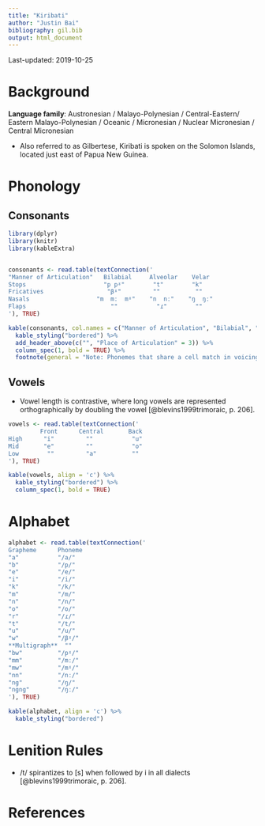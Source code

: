 ```yaml
---
title: "Kiribati"
author: "Justin Bai"
bibliography: gil.bib
output: html_document
---
```


Last-updated: 2019-10-25

# Background

**Language family**: Austronesian / Malayo-Polynesian / Central-Eastern/ Eastern Malayo-Polynesian / Oceanic / Micronesian / Nuclear Micronesian / Central Micronesian

* Also referred to as Gilbertese, Kiribati is spoken on the Solomon Islands, located just east of Papua New Guinea.

# Phonology

## Consonants

```r

library(dplyr)
library(knitr)
library(kableExtra)


consonants <- read.table(textConnection('
"Manner of Articulation"   Bilabial     Alveolar    Velar
Stops                      "p pˠ"        "t"        "k"       
Fricatives                  "βˠ"         ""          ""
Nasals                   "m  mː  mˠ"    "n  nː"    "ŋ  ŋː"
Flaps                        ""           "ɾ"        ""
'), TRUE)

kable(consonants, col.names = c("Manner of Articulation", "Bilabial", "Alveolar", "Velar"), align = 'c') %>%
  kable_styling("bordered") %>%
  add_header_above(c("", "Place of Articulation" = 3)) %>%
  column_spec(1, bold = TRUE) %>%
  footnote(general = "Note: Phonemes that share a cell match in voicing. Those transcribed with /ˠ/ are velarized and those transcribed with /ː/ are phonemically long.", general_title = "")
```

## Vowels

* Vowel length is contrastive, where long vowels are represented orthographically by doubling the vowel [@blevins1999trimoraic, p. 206].

```r

vowels <- read.table(textConnection('
         Front      Central       Back
High      "i"         ""           "u"
Mid       "e"         ""           "o"
Low        ""         "a"          ""
'), TRUE)

kable(vowels, align = 'c') %>%
  kable_styling("bordered") %>%
  column_spec(1, bold = TRUE)
```   

# Alphabet


```r

alphabet <- read.table(textConnection('
Grapheme      Phoneme
"a"           "/a/"   
"b"           "/p/"
"e"           "/e/"
"i"           "/i/"
"k"           "/k/"
"m"           "/m/"
"n"           "/n/"
"o"           "/o/"
"r"           "/ɾ/"
"t"           "/t/"
"u"           "/u/"
"w"           "/βˠ/"
**Multigraph**  ""
"bw"          "/pˠ/"
"mm"          "/mː/"
"mw"          "/mˠ/"
"nn"          "/nː/"
"ng"          "/ŋ/"
"ngng"        "/ŋː/"
'), TRUE)

kable(alphabet, align = 'c') %>%
  kable_styling("bordered")
```

# Lenition Rules

  * /t/ spirantizes to [s] when followed by i in all dialects [@blevins1999trimoraic, p. 206].

# References
